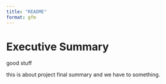 ```yaml
---
title: "README"
format: gfm
---
```


# Executive Summary 


good stuff

this is about project final summary and we have to something.